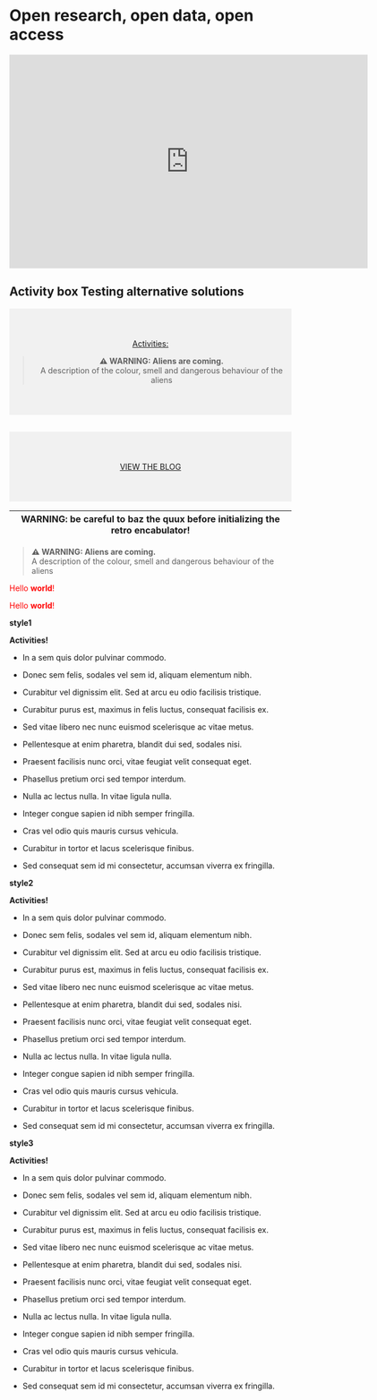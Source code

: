 # Open research, open data, open access



<iframe src="https://open-science-course-2022.gitlab.io/quiz.html?embedded=true" width="640" height="382" frameborder="0" marginheight="0" marginwidth="0">Loading…</iframe>




## Activity box Testing alternative solutions


<div style="background-color:rgba(0, 0, 0, 0.0470588); text-align:center; vertical-align: middle; padding:40px 0;">
<a href="/donate">Activities:                     </a>

> **⚠ WARNING: Aliens are coming.**  
> A description of the colour, smell and dangerous behaviour of the aliens

</div>

<div style="background-color:rgba(0, 0, 0, 0.0470588); text-align:center; vertical-align: middle; padding:40px 0; margin-top:30px">
<a href="/blog">VIEW THE BLOG</a>
</div>


| WARNING: be careful to baz the quux before initializing the retro encabulator! |
| --- |



> **⚠ WARNING: Aliens are coming.**  
> A description of the colour, smell and dangerous behaviour of the aliens


::: {#hello .greeting .message style="color: red;"}
Hello **world**!
:::


<div id="hello" class="greeting message" style="color: red;">
  Hello <strong>world</strong>!
</div>

**style1**

:::: {.blackbox }
::: {.center }
**Activities!**
:::

-   In a sem quis dolor pulvinar commodo.

-   Donec sem felis, sodales vel sem id, aliquam elementum nibh.
-   Curabitur vel dignissim elit. Sed at arcu eu odio facilisis tristique.
-   Curabitur purus est, maximus in felis luctus, consequat facilisis ex.
-   Sed vitae libero nec nunc euismod scelerisque ac vitae metus.
-   Pellentesque at enim pharetra, blandit dui sed, sodales nisi.
-   Praesent facilisis nunc orci, vitae feugiat velit consequat eget.
-   Phasellus pretium orci sed tempor interdum.
-   Nulla ac lectus nulla. In vitae ligula nulla.
-   Integer congue sapien id nibh semper fringilla.
-   Cras vel odio quis mauris cursus vehicula.
-   Curabitur in tortor et lacus scelerisque finibus.
-   Sed consequat sem id mi consectetur, accumsan viverra ex fringilla.
::::

**style2**

:::: {.blackboxArial }
::: {.left }
**Activities!**
:::

-   In a sem quis dolor pulvinar commodo.

-   Donec sem felis, sodales vel sem id, aliquam elementum nibh.
-   Curabitur vel dignissim elit. Sed at arcu eu odio facilisis tristique.
-   Curabitur purus est, maximus in felis luctus, consequat facilisis ex.
-   Sed vitae libero nec nunc euismod scelerisque ac vitae metus.
-   Pellentesque at enim pharetra, blandit dui sed, sodales nisi.
-   Praesent facilisis nunc orci, vitae feugiat velit consequat eget.
-   Phasellus pretium orci sed tempor interdum.
-   Nulla ac lectus nulla. In vitae ligula nulla.
-   Integer congue sapien id nibh semper fringilla.
-   Cras vel odio quis mauris cursus vehicula.
-   Curabitur in tortor et lacus scelerisque finibus.
-   Sed consequat sem id mi consectetur, accumsan viverra ex fringilla.
::::

**style3**

:::: {.blackboxArialcolor }
::: {.justify }
**Activities!**
:::

-   In a sem quis dolor pulvinar commodo.

-   Donec sem felis, sodales vel sem id, aliquam elementum nibh.
-   Curabitur vel dignissim elit. Sed at arcu eu odio facilisis tristique.
-   Curabitur purus est, maximus in felis luctus, consequat facilisis ex.
-   Sed vitae libero nec nunc euismod scelerisque ac vitae metus.
-   Pellentesque at enim pharetra, blandit dui sed, sodales nisi.
-   Praesent facilisis nunc orci, vitae feugiat velit consequat eget.
-   Phasellus pretium orci sed tempor interdum.
-   Nulla ac lectus nulla. In vitae ligula nulla.
-   Integer congue sapien id nibh semper fringilla.
-   Cras vel odio quis mauris cursus vehicula.
-   Curabitur in tortor et lacus scelerisque finibus.
-   Sed consequat sem id mi consectetur, accumsan viverra ex fringilla.
::::